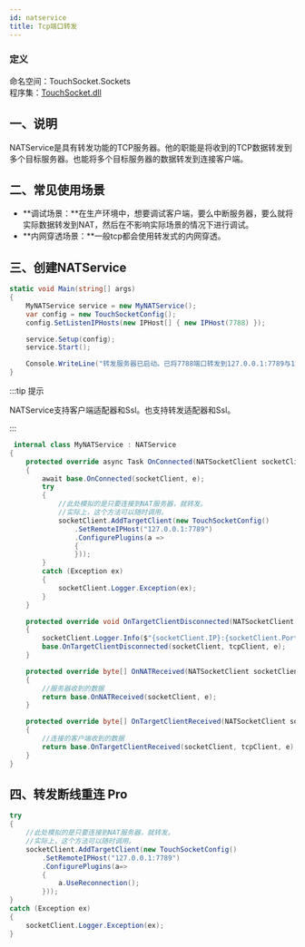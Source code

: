 ```yaml
---
id: natservice
title: Tcp端口转发
---
```


### 定义

命名空间：TouchSocket.Sockets <br/>
程序集：[TouchSocket.dll](https://www.nuget.org/packages/TouchSocket)

## 一、说明

NATService是具有转发功能的TCP服务器。他的职能是将收到的TCP数据转发到多个目标服务器。也能将多个目标服务器的数据转发到连接客户端。

## 二、常见使用场景

- **调试场景：**在生产环境中，想要调试客户端，要么中断服务器，要么就将实际数据转发到NAT，然后在不影响实际场景的情况下进行调试。
- **内网穿透场景：**一般tcp都会使用转发式的内网穿透。


## 三、创建NATService

```csharp showLineNumbers
static void Main(string[] args)
{
    MyNATService service = new MyNATService();
    var config = new TouchSocketConfig();
    config.SetListenIPHosts(new IPHost[] { new IPHost(7788) });

    service.Setup(config);
    service.Start();

    Console.WriteLine("转发服务器已启动。已将7788端口转发到127.0.0.1:7789与127.0.0.1:7790地址");
}
```

:::tip 提示

NATService支持客户端适配器和Ssl。也支持转发适配器和Ssl。

:::  

```csharp showLineNumbers
 internal class MyNATService : NATService
{
    protected override async Task OnConnected(NATSocketClient socketClient, ConnectedEventArgs e)
    {
        await base.OnConnected(socketClient, e);
        try
        {
            //此处模拟的是只要连接到NAT服务器，就转发。
            //实际上，这个方法可以随时调用。
            socketClient.AddTargetClient(new TouchSocketConfig()
                .SetRemoteIPHost("127.0.0.1:7789")
                .ConfigurePlugins(a =>
                {
                }));
        }
        catch (Exception ex)
        {
            socketClient.Logger.Exception(ex);
        }
    }

    protected override void OnTargetClientDisconnected(NATSocketClient socketClient, ITcpClient tcpClient, DisconnectEventArgs e)
    {
        socketClient.Logger.Info($"{socketClient.IP}:{socketClient.Port}的转发客户端{tcpClient.IP}:{tcpClient.Port}已经断开连接。");
        base.OnTargetClientDisconnected(socketClient, tcpClient, e);
    }

    protected override byte[] OnNATReceived(NATSocketClient socketClient, ReceivedDataEventArgs e)
    {
        //服务器收到的数据
        return base.OnNATReceived(socketClient, e);
    }

    protected override byte[] OnTargetClientReceived(NATSocketClient socketClient, ITcpClient tcpClient, ReceivedDataEventArgs e)
    {
        //连接的客户端收到的数据
        return base.OnTargetClientReceived(socketClient, tcpClient, e);
    }
}
```

## 四、转发断线重连 <Tag>Pro</Tag>

```csharp showLineNumbers
try
{
    //此处模拟的是只要连接到NAT服务器，就转发。
    //实际上，这个方法可以随时调用。
    socketClient.AddTargetClient(new TouchSocketConfig()
        .SetRemoteIPHost("127.0.0.1:7789")
        .ConfigurePlugins(a=> 
        {
            a.UseReconnection();
        }));
}
catch (Exception ex)
{
    socketClient.Logger.Exception(ex);
}
```
